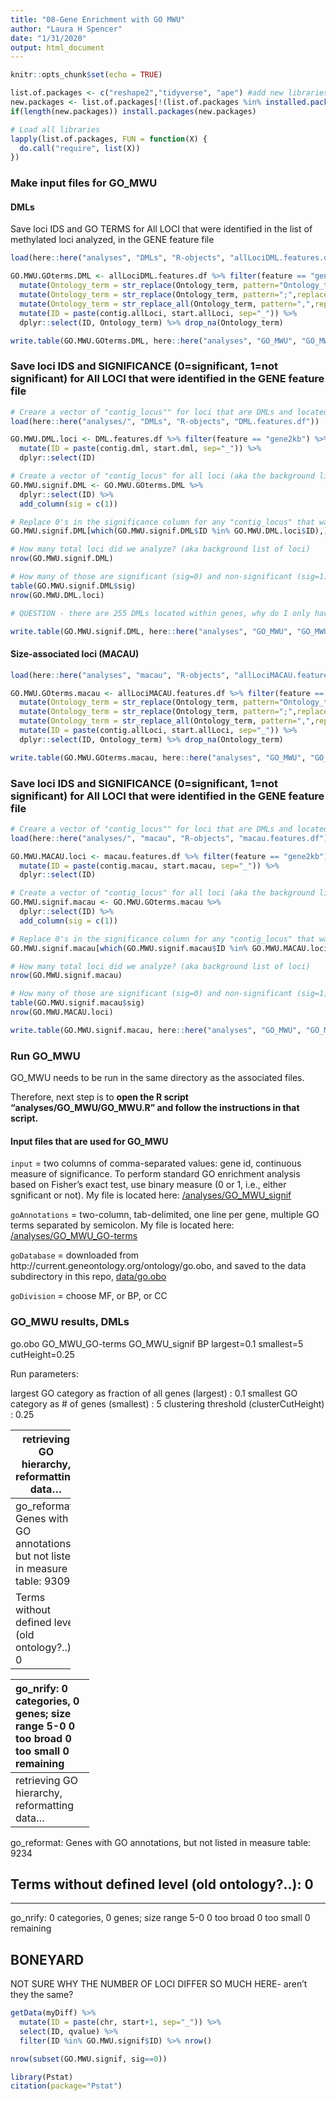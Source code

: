 ```yaml
---
title: "08-Gene Enrichment with GO MWU"
author: "Laura H Spencer"
date: "1/31/2020"
output: html_document
---
```


```r
knitr::opts_chunk$set(echo = TRUE)
```


```r
list.of.packages <- c("reshape2","tidyverse", "ape") #add new libraries here 
new.packages <- list.of.packages[!(list.of.packages %in% installed.packages()[,"Package"])]
if(length(new.packages)) install.packages(new.packages)

# Load all libraries 
lapply(list.of.packages, FUN = function(X) {
  do.call("require", list(X)) 
})
```

### Make input files for GO_MWU 

#### DMLs 

Save loci IDS and GO TERMS for All LOCI that were identified in the list of methylated loci analyzed, in the GENE feature file

```r
load(here::here("analyses", "DMLs", "R-objects", "allLociDML.features.df"))

GO.MWU.GOterms.DML <- allLociDML.features.df %>% filter(feature == "gene2kb") %>%
  mutate(Ontology_term = str_replace(Ontology_term, pattern="Ontology_term=",replacement = "")) %>%
  mutate(Ontology_term = str_replace(Ontology_term, pattern=";",replacement = "")) %>% 
  mutate(Ontology_term = str_replace_all(Ontology_term, pattern=",",replacement = ";")) %>%
  mutate(ID = paste(contig.allLoci, start.allLoci, sep="_")) %>%
  dplyr::select(ID, Ontology_term) %>% drop_na(Ontology_term)

write.table(GO.MWU.GOterms.DML, here::here("analyses", "GO_MWU", "GO_MWU_GO-terms_DML"),sep="\t",quote = F,row.names = F, col.names=F)
```

### Save loci IDS and SIGNIFICANCE (0=significant, 1=not significant) for All LOCI that were identified in the GENE feature file

```r
# Creare a vector of "contig_locus"" for loci that are DMLs and located in gene bodies 
load(here::here("analyses/", "DMLs", "R-objects", "DML.features.df"))

GO.MWU.DML.loci <- DML.features.df %>% filter(feature == "gene2kb") %>%
  mutate(ID = paste(contig.dml, start.dml, sep="_")) %>% 
  dplyr::select(ID) 

# Create a vector of "contig_locus" for all loci (aka the background list of loci), and add a column to indicate significance. Start by adding "1" to all "contig_locus" row. 
GO.MWU.signif.DML <- GO.MWU.GOterms.DML %>%
  dplyr::select(ID) %>%
  add_column(sig = c(1))

# Replace 0's in the significance column for any "contig_locus" that was a DML 
GO.MWU.signif.DML[which(GO.MWU.signif.DML$ID %in% GO.MWU.DML.loci$ID),]$sig <- 0

# How many total loci did we analyze? (aka background list of loci)
nrow(GO.MWU.signif.DML)

# How many of those are significant (sig=0) and non-significant (sig=1)
table(GO.MWU.signif.DML$sig) 
nrow(GO.MWU.DML.loci) 

# QUESTION - there are 255 DMLs located within genes, why do I only have 110 in this list? 

write.table(GO.MWU.signif.DML, here::here("analyses", "GO_MWU", "GO_MWU_signif_DML"),sep="\t",quote = F,row.names = F, col.names=F)
```

#### Size-associated loci (MACAU)

```r
load(here::here("analyses", "macau", "R-objects", "allLociMACAU.features.df"))

GO.MWU.GOterms.macau <- allLociMACAU.features.df %>% filter(feature == "gene2kb") %>%
  mutate(Ontology_term = str_replace(Ontology_term, pattern="Ontology_term=",replacement = "")) %>%
  mutate(Ontology_term = str_replace(Ontology_term, pattern=";",replacement = "")) %>% 
  mutate(Ontology_term = str_replace_all(Ontology_term, pattern=",",replacement = ";")) %>%
  mutate(ID = paste(contig.allLoci, start.allLoci, sep="_")) %>%
  dplyr::select(ID, Ontology_term) %>% drop_na(Ontology_term)

write.table(GO.MWU.GOterms.macau, here::here("analyses", "GO_MWU", "GO_MWU_GO-terms_macau"),sep="\t",quote = F,row.names = F, col.names=F)
```

### Save loci IDS and SIGNIFICANCE (0=significant, 1=not significant) for All LOCI that were identified in the GENE feature file

```r
# Creare a vector of "contig_locus"" for loci that are DMLs and located in gene bodies 
load(here::here("analyses/", "macau", "R-objects", "macau.features.df"))

GO.MWU.MACAU.loci <- macau.features.df %>% filter(feature == "gene2kb") %>%
  mutate(ID = paste(contig.macau, start.macau, sep="_")) %>% 
  dplyr::select(ID) 

# Create a vector of "contig_locus" for all loci (aka the background list of loci), and add a column to indicate significance. Start by adding "1" to all "contig_locus" row. 
GO.MWU.signif.macau <- GO.MWU.GOterms.macau %>%
  dplyr::select(ID) %>%
  add_column(sig = c(1))

# Replace 0's in the significance column for any "contig_locus" that was a DML 
GO.MWU.signif.macau[which(GO.MWU.signif.macau$ID %in% GO.MWU.MACAU.loci$ID),]$sig <- 0

# How many total loci did we analyze? (aka background list of loci)
nrow(GO.MWU.signif.macau)

# How many of those are significant (sig=0) and non-significant (sig=1)
table(GO.MWU.signif.macau$sig) 
nrow(GO.MWU.MACAU.loci) 

write.table(GO.MWU.signif.macau, here::here("analyses", "GO_MWU", "GO_MWU_signif_macau"),sep="\t",quote = F,row.names = F, col.names=F)
```

### Run GO_MWU  

GO_MWU needs to be run in the same directory as the associated files. 

Therefore, next step is to **open the R script "analyses/GO_MWU/GO_MWU.R" and follow the instructions in that script.** 

#### Input files that are used for GO_MWU 

`input` = two columns of comma-separated values: gene id, continuous measure of significance. To perform standard GO enrichment analysis based on Fisher's exact test, use binary measure (0 or 1, i.e., either sgnificant or not). My file is located here: [/analyses/GO_MWU_signif](https://github.com/sr320/paper-oly-mbdbs-gen/blob/master/analyses/GO_MWU_signif?raw=true)

`goAnnotations` =  two-column, tab-delimited, one line per gene, multiple GO terms separated by semicolon. My file is located here: [/analyses/GO_MWU_GO-terms](https://github.com/sr320/paper-oly-mbdbs-gen/blob/master/analyses/GO_MWU_GO-terms?raw=true)

`goDatabase` = downloaded from http://current.geneontology.org/ontology/go.obo, and saved to the data subdirectory in this repo, [data/go.obo](https://github.com/sr320/paper-oly-mbdbs-gen/blob/master/data/go.obo?raw=true) 

`goDivision` = choose MF, or BP, or CC

### GO_MWU results, DMLs 

go.obo GO_MWU_GO-terms GO_MWU_signif BP largest=0.1 smallest=5 cutHeight=0.25

Run parameters:

largest GO category as fraction of all genes (largest)  : 0.1
         smallest GO category as # of genes (smallest)  : 5
                clustering threshold (clusterCutHeight) : 0.25

-----------------
retrieving GO hierarchy, reformatting data...

-------------
go_reformat:
Genes with GO annotations, but not listed in measure table: 9309

Terms without defined level (old ontology?..): 0
-------------
-------------
go_nrify:
0 categories, 0 genes; size range 5-0
	0 too broad
	0 too small
	0 remaining

### GO_MWU results, MACAU 

go.obo GO_MWU_GO-terms_macau GO_MWU_signif_macau BP largest=0.1 smallest=5 cutHeight=0.25

Run parameters:

largest GO category as fraction of all genes (largest)  : 0.1
         smallest GO category as # of genes (smallest)  : 5
                clustering threshold (clusterCutHeight) : 0.25

-----------------
retrieving GO hierarchy, reformatting data...

-------------
go_reformat:
Genes with GO annotations, but not listed in measure table: 9234

Terms without defined level (old ontology?..): 0
-------------
-------------
go_nrify:
0 categories, 0 genes; size range 5-0
	0 too broad
	0 too small
	0 remaining




## BONEYARD 


NOT SURE WHY THE NUMBER OF LOCI DIFFER SO MUCH HERE- aren't they the same? 

```r
getData(myDiff) %>% 
  mutate(ID = paste(chr, start+1, sep="_")) %>% 
  select(ID, qvalue) %>%
  filter(ID %in% GO.MWU.signif$ID) %>% nrow()

nrow(subset(GO.MWU.signif, sig==0))
```

```r
library(Pstat)
citation(package="Pstat")
```

